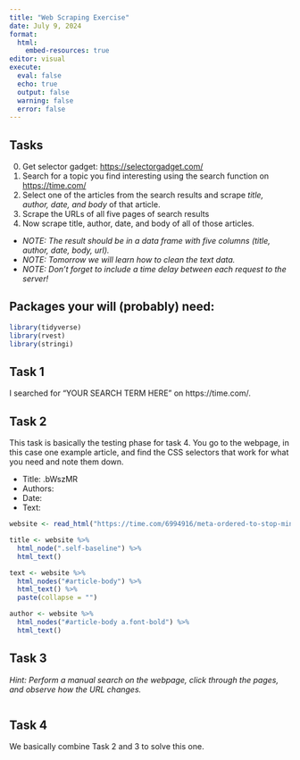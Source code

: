 ```yaml
---
title: "Web Scraping Exercise"
date: July 9, 2024
format: 
  html:
    embed-resources: true
editor: visual
execute: 
  eval: false
  echo: true
  output: false
  warning: false
  error: false
---
```


## Tasks

0.  Get selector gadget: <https://selectorgadget.com/>
1.  Search for a topic you find interesting using the search function on <https://time.com/>
2.  Select one of the articles from the search results and scrape *title, author, date, and body* of that article.
3.  Scrape the URLs of all five pages of search results
4.  Now scrape title, author, date, and body of all of those articles.

-   *NOTE: The result should be in a data frame with five columns (title, author, date, body, url).*
-   *NOTE: Tomorrow we will learn how to clean the text data.*
-   *NOTE: Don't forget to include a time delay between each request to the server!*

## Packages your will (probably) need:

```r
library(tidyverse)
library(rvest)
library(stringi)
```

## Task 1

I searched for "YOUR SEARCH TERM HERE" on https://time.com/.

## Task 2

This task is basically the testing phase for task 4. You go to the webpage, in this case one example article, and find the CSS selectors that work for what you need and note them down.

-   Title: .bWszMR
-   Authors:
-   Date:
-   Text:

```r
website <- read_html("https://time.com/6994916/meta-ordered-to-stop-mining-brazilian-personal-data-train-ai/")

title <- website %>%
  html_node(".self-baseline") %>%
  html_text()

text <- website %>%
  html_nodes("#article-body") %>%
  html_text() %>%
  paste(collapse = "")

author <- website %>%
  html_nodes("#article-body a.font-bold") %>%
  html_text()

```

## Task 3

*Hint: Perform a manual search on the webpage, click through the pages, and observe how the URL changes.*

```r

```

## Task 4

We basically combine Task 2 and 3 to solve this one.

```r

```
